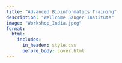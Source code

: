 ```yaml
---
title: "Advanced Bioinformatics Training"
description: "Wellcome Sanger Institute"
image: "Workshop_India.jpeg" 
format:
  html:
    includes:
      in_header: style.css
      before_body: cover.html
---
```

<script type="text/javascript">
document.write(`
<!-- Background Image with Gradient Overlay and Slideshow -->
<div id="intro-section" style="position: relative; text-align: center; color: white;">

  <!-- Slideshow Background with the images -->
  <div class="slideshow-container">
    <!-- Use relative paths for the images with gradient overlay -->
    <div class="mySlides fade" style="background-image: linear-gradient(to bottom right, rgba(0, 128, 128, 0.5), rgba(0, 128, 128, 0.5)), url('../../files/img/training/Advanced_Bioinformatics_Training_Sanger/ABTS_1.jpeg'); background-size: cover; background-position: center;"></div>
    <div class="mySlides fade" style="background-image: linear-gradient(to bottom right, rgba(0, 128, 128, 0.5), rgba(0, 128, 128, 0.5)), url('../../files/img/training/Advanced_Bioinformatics_Training_Sanger/ABTS_2.jpeg'); background-size: cover; background-position: center;"></div>
    <div class="mySlides fade" style="background-image: linear-gradient(to bottom right, rgba(0, 128, 128, 0.5), rgba(0, 128, 128, 0.5)), url('../../files/img/training/Advanced_Bioinformatics_Training_Sanger/ABTS_3.jpeg'); background-size: cover; background-position: center;"></div>
    <div class="mySlides fade" style="background-image: linear-gradient(to bottom right, rgba(0, 128, 128, 0.5), rgba(0, 128, 128, 0.5)), url('../../files/img/training/Advanced_Bioinformatics_Training_Sanger/ABTS_4.jpeg'); background-size: cover; background-position: center;"></div>
    <div class="mySlides fade" style="background-image: linear-gradient(to bottom right, rgba(0, 128, 128, 0.5), rgba(0, 128, 128, 0.5)), url('../../files/img/training/Advanced_Bioinformatics_Training_Sanger/ABTS_5.jpeg'); background-size: cover; background-position: center;"></div>
    <div class="mySlides fade" style="background-image: linear-gradient(to bottom right, rgba(0, 128, 128, 0.5), rgba(0, 128, 128, 0.5)), url('../../files/img/training/Advanced_Bioinformatics_Training_Sanger/ABTS_6.jpeg'); background-size: cover; background-position: center;"></div>
    <div class="mySlides fade" style="background-image: linear-gradient(to bottom right, rgba(0, 128, 128, 0.5), rgba(0, 128, 128, 0.5)), url('../../files/img/training/Advanced_Bioinformatics_Training_Sanger/ABTS_7.jpeg'); background-size: cover; background-position: center;"></div>
    <div class="mySlides fade" style="background-image: linear-gradient(to bottom right, rgba(0, 128, 128, 0.5), rgba(0, 128, 128, 0.5)), url('../../files/img/training/Advanced_Bioinformatics_Training_Sanger/ABTS_8.jpeg'); background-size: cover; background-position: center;"></div>
    <div class="mySlides fade" style="background-image: linear-gradient(to bottom right, rgba(0, 128, 128, 0.5), rgba(0, 128, 128, 0.5)), url('../../files/img/training/Advanced_Bioinformatics_Training_Sanger/certificate.jpeg'); background-size: cover; background-position: center;"></div>
  </div>


<!-- Text Overlay on the Background Image -->
<div style="position: absolute; top: 60%; bottom: 40px; left: 50%; transform: translateX(-50%); text-align: center; width: 100%;">
    <h1 style="font-size: 3em; font-weight: bold; text-align: center;">Advanced Bioinformatics Training</h1>
    <p style="font-size: 1.5em; text-align: justify; max-width: 1000px; margin: 0 auto;">
        This bioinformatics training is offered as part of the JUNO and GPS2 global genomic sequencing projects conducted by the Bentley Group. The GPS project, i.e., the Global Pneumococcal Sequencing project is a worldwide genomic surveillance network of *Streptococcus pneumoniae* which provides evidence for pneumococcal disease control. The JUNO project is a global genomic surveillance of *Streptococcus agalactiae*, which is a major cause of neonatal invasive disease worldwide.
    </p>
</div>

</div>

<!-- Structured Program Details Below the Image -->
<div id="program-details" style="padding: 20px; background-color: #f9f9f9; max-width: 1200px; margin: 0 auto;">

  <h2 style="text-align: center; font-weight: bold;">Training Details</h2>
  <p style="text-align: center; font-size: 1.2em; max-width: 1000px; margin: 0 auto;">
    This course is aimed at researchers who are part of these global surveillance networks and have an interest in learning how to carry out next-generation sequencing (NGS) and analysis of bacterial genomes, specifically <em>Streptococcus pneumoniae</em> and/or <em>Streptococcus agalactiae</em>. It concentrates on the application of cutting-edge genomic techniques that are currently being implemented.
  </p>

  <h3 style="text-align: center; font-weight: bold;">Day 1: Introduction and Basic Tools Setup</h3>
  <div style="text-align: center; font-size: 1em; max-width: 1000px; margin: 0 auto;">
    Introduction to Next Generation Sequencing (NGS)<br>
    Introduction to Genomics<br>
    Introduction to sequencing platforms<br>
    Introduction to DNA library preparation
  </div>
  <p style="text-align: center; font-size: 1em; max-width: 1000px; margin: 0 auto;">
    Tools: Data setup, Docker, JupyterLab
  </p>

  <h3 style="text-align: center; font-weight: bold;">Day 2: NGS Data Preparation and Quality Control</h3>
  <div style="text-align: center; font-size: 1em; max-width: 1000px; margin: 0 auto;">
    NGS file formats<br>
    NGS data quality control<br>
    Adapter Trimming<br>
    Taxonomy Sequence Classification
  </div>
  <p style="text-align: center; font-size: 1em; max-width: 1000px; margin: 0 auto;">
    Tools: IGV, FigTree, Microreact, Phandango
  </p>

  <h3 style="text-align: center; font-weight: bold;">Day 3: Genome Assembly and Annotation</h3>
  <div style="text-align: center; font-size: 1em; max-width: 1000px; margin: 0 auto;">
    De novo genome assembly<br>
    Quality Assessment for Genome Assemblies<br>
    Genome annotation<br>
    GPS unified pipeline
  </div>
  <p style="text-align: center; font-size: 1em; max-width: 1000px; margin: 0 auto;">
    Tools: SPAdes, Unicycler, Quast, Docker
  </p>

  <h3 style="text-align: center; font-weight: bold;">Day 4: Bacterial Typing and AMR Detection</h3>
  <div style="text-align: center; font-size: 1em; max-width: 1000px; margin: 0 auto;">
    Serotyping - Streptococcus pneumoniae<br>
    Serotyping - Streptococcus agalactiae<br>
    MLST<br>
    AMR detection
  </div>
  <p style="text-align: center; font-size: 1em; max-width: 1000px; margin: 0 auto;">
    Tools: MLST tools, AMR detection tools
  </p>

  <h3 style="text-align: center; font-weight: bold;">Day 5: Advanced Genomics and Phylogenetics</h3>
  <div style="text-align: center; font-size: 1em; max-width: 1000px; margin: 0 auto;">
    Mapping<br>
    Variant Calling<br>
    Phylogenetics<br>
    Creating a phylogenetic tree using FastTree<br>
    Clustering using popPUNK
  </div>
  <p style="text-align: center; font-size: 1em; max-width: 1000px; margin: 0 auto;">
    Tools: BWA, GATK, FastTree, popPUNK
  </p>

  <h3 style="text-align: center; font-weight: bold;">Day 6: Overview and Case Studies</h3>
  <div style="text-align: center; font-size: 1em; max-width: 1000px; margin: 0 auto;">
    An overview of NGS Bioinformatics workflow/pipeline<br>
    Group Work - Case Studies
  </div>
  <p style="text-align: center; font-size: 1em; max-width: 1000px; margin: 0 auto;">
    Tools: Docker, GPS unified pipeline, GBS Typer Pipeline
  </p>

  <h3 style="text-align: center; font-weight: bold;">Funding</h3>
  <div style="text-align: center;">
    <img src="../../files/img/training/Advanced_Bioinformatics_Training_Sanger/bmgf.png" alt="Bill & Melinda Gates Foundation" style="max-width: 300px; margin-bottom: 20px;">
  </div>

  <h3 style="text-align: center; font-weight: bold;">Partners</h3>
  <div style="text-align: center;">
    <img src="../../files/img/training/Advanced_Bioinformatics_Training_Sanger/logo-India.jpg" alt="India Partner" style="max-width: 150px; margin: 10px;">
    <img src="../../files/img/training/Advanced_Bioinformatics_Training_Sanger/colombia.png" alt="Colombia Partner" style="max-width: 150px; margin: 10px;">
    <img src="../../files/img/training/Advanced_Bioinformatics_Training_Sanger/MRC.png" alt="MRC Gambia Partner" style="max-width: 150px; margin: 10px;">
    <img src="../../files/img/training/Advanced_Bioinformatics_Training_Sanger/LUMS Logo.png" alt="LUMS Partner" style="max-width: 150px; margin: 10px;">
  </div>

<h3 style="text-align: center; font-weight: bold;">Location and Schedule</h3>
<p style="text-align: center; font-size: 1em;">
    12th - 18th February, 2023<br>
    Kempegowda Institute of Medical Sciences<br>
    Bengaluru, India


<p style="text-align: center;">
    <a href="https://training.bactgen.sanger.ac.uk/#/" class="btn btn-primary rounded-pill me-2">Program Website</a>
</p>

</div>
`);
</script>

<!-- Add additional details if required -->
<style>
  #program-details {
    font-family: Arial, sans-serif;
    color: #333;
    line-height: 1.6;
    padding-center: 80px; 
    background-color: #f9f9f9;
    max-width: 1200px;
    margin: 0 auto;
    font-size: 1.2em;
  }
  
  h2, h3 {
    margin-top: 20px;
    margin-bottom: 10px;
    font-weight: bold;
    text-align: center;
  }
  li {
    padding: 10px;
  }
  ul {
    font-size: 1em;
    margin: 0 auto;
    max-width: 800px;
  }
  <ull style="list-style-type: none; text-align: left; padding-left: 300px;">

  div {
    font-size: 1em;
    margin: 0 auto;
    max-width: 1000px;
    text-align: center;
  }

  p {
    font-size: 1em;
    margin: 0 auto;
  }

  /* Slideshow container */
  .slideshow-container {
    position: relative;
    height: 100vh;
    width: 100%;
    overflow: hidden;
  }


  /* Each slide */
  .mySlides {
    position: absolute;
    width: 100%;
    height: 100%;
    background-size: cover;
    background-position: center;
    opacity: 0;
    transition: opacity 1.5s ease-in-out;
  }

  .mySlides:first-child {
    opacity: 1;
  }
</style>

<script>
  let slideIndex = 0;
  const slides = document.querySelectorAll('.mySlides');
  
  function showSlides() {
    slides.forEach((slide) => {
      slide.style.opacity = '0';  // Hide all slides
    });
    slideIndex++;
    if (slideIndex > slides.length) { slideIndex = 1; }  // Loop back to first slide
    slides[slideIndex - 1].style.opacity = '1';  // Show the current slide
    setTimeout(showSlides, 3000);  // Change image every 3 seconds
  }

  document.addEventListener("DOMContentLoaded", function() {
    showSlides();  // Initialize the slideshow
  });
</script>
